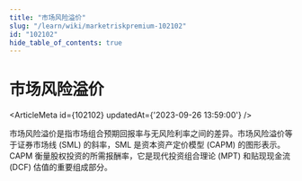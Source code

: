 ```yaml
---
title: "市场风险溢价"
slug: "/learn/wiki/marketriskpremium-102102"
id: "102102"
hide_table_of_contents: true
---
```



# 市场风险溢价

<ArticleMeta id={102102} updatedAt={'2023-09-26 13:59:00'} />
<div className='border-solid border-b border-t-0 my-4 border-[var(--ifm-color-gray-300)]' />

市场风险溢价是指市场组合预期回报率与无风险利率之间的差异。市场风险溢价等于证券市场线 (SML) 的斜率，SML 是资本资产定价模型 (CAPM) 的图形表示。CAPM 衡量股权投资的所需报酬率，它是现代投资组合理论 (MPT) 和贴现现金流 (DCF) 估值的重要组成部分。
